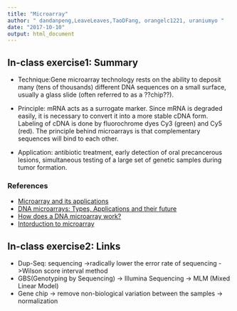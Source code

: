 ```yaml
---
title: "Microarray"
author: " dandanpeng,LeaveLeaves,TaoDFang, orangelc1221, uraniumyo "
date: "2017-10-10"
output: html_document
---
```

## In-class exercise1: Summary

- Technique:Gene microarray technology rests on the ability to deposit many (tens of thousands) different DNA sequences on a small surface, usually a glass slide (often referred to as a ??chip??). 

- Principle: mRNA acts as a surrogate marker. Since mRNA is degraded easily, it is necessary to convert it into a more stable cDNA form. Labeling of cDNA is done by fluorochrome dyes Cy3 (green) and Cy5 (red). The principle behind microarrays is that complementary sequences will bind to each other.

- Application: antibiotic treatment, early detection of oral precancerous lesions, simultaneous testing of a large set of genetic samples during tumor formation.

### References
- [Microarray and its applications](https://www.ncbi.nlm.nih.gov/pmc/articles/PMC3467903/)
- [DNA microarrays: Types, Applications and their future](https://www.ncbi.nlm.nih.gov/pmc/articles/PMC4011503/)
- [How does a DNA microarray work?](https://www.youtube.com/watch?v=pWk_zBpKt_w)
- [Intorduction to microarray](http://www.premierbiosoft.com/tech_notes/microarray.html)

## In-class exercise2: Links

- Dup-Seq: sequencing ->radically lower the error rate of sequencing            ->Wilson score interval method
- GBS(Genotyping by Sequencing) -> Illumina Sequencing -> MLM (Mixed Linear Model)
- Gene chip -> remove non-biological variation between the samples -> normalization 